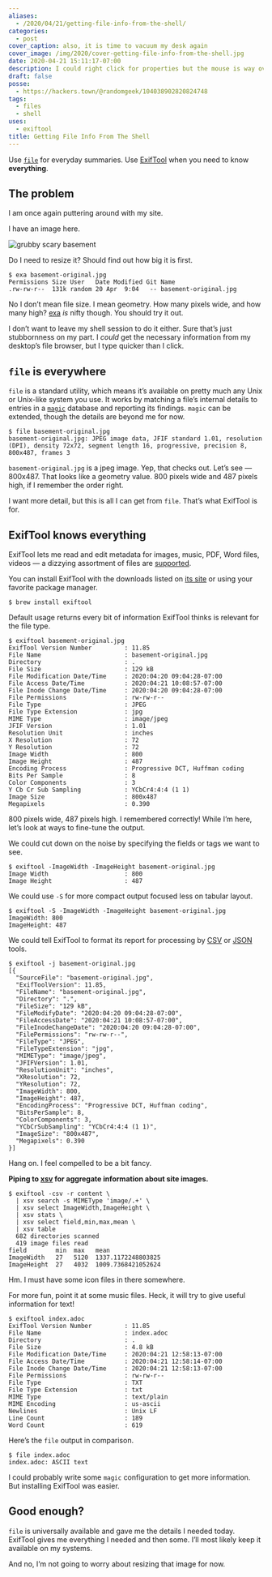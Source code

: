```yaml
---
aliases:
  - /2020/04/21/getting-file-info-from-the-shell/
categories:
  - post
cover_caption: also, it is time to vacuum my desk again
cover_image: /img/2020/cover-getting-file-info-from-the-shell.jpg
date: 2020-04-21 15:11:17-07:00
description: I could right click for properties but the mouse is way over there
draft: false
posse:
  - https://hackers.town/@randomgeek/104038902820824748
tags:
  - files
  - shell
uses:
  - exiftool
title: Getting File Info From The Shell
---
```


Use [`file`](https://en.wikipedia.org/wiki/File_(command)) for everyday
summaries. Use [ExifTool](https://exiftool.org/) when you need to know
**everything**.

## The problem

I am once again puttering around with my site.

I have an image here.

![grubby scary basement](@img/2020/basement-original.jpg
  "I occupied this basement [a few years ago](/post/2017/03/geekish-update/)")

Do I need to resize it? Should find out how big it is first.

```
$ exa basement-original.jpg
Permissions Size User   Date Modified Git Name
.rw-rw-r--  131k random 20 Apr  9:04   -- basement-original.jpg
```

No I don’t mean file size. I mean geometry. How many pixels wide, and
how many high? [exa](https://the.exa.website/) *is* nifty though. You
should try it out.

I don’t want to leave my shell session to do it either. Sure that’s just
stubbornness on my part. I *could* get the necessary information from my
desktop’s file browser, but I type quicker than I click.

## `file` is everywhere

`file` is a standard utility, which means it’s available on pretty much
any Unix or Unix-like system you use. It works by matching a file’s
internal details to entries in a
[`magic`](https://linux.die.net/man/5/magic) database and reporting its
findings. `magic` can be extended, though the details are beyond me for
now.

```
$ file basement-original.jpg
basement-original.jpg: JPEG image data, JFIF standard 1.01, resolution (DPI), density 72x72, segment length 16, progressive, precision 8, 800x487, frames 3
```

`basement-original.jpg` is a jpeg image. Yep, that checks out. Let’s
see — 800x487. That looks like a geometry value. 800 pixels wide and 487
pixels high, if I remember the order right.

I want more detail, but this is all I can get from `file`. That’s what
ExifTool is for.

## ExifTool knows everything

ExifTool lets me read and edit metadata for images, music, PDF, Word
files, videos — a dizzying assortment of files are
[supported](https://exiftool.org/#supported).

You can install ExifTool with the downloads listed on [its
site](https://exiftool.org/) or using your favorite package manager.

```
$ brew install exiftool
```

Default usage returns every bit of information ExifTool thinks is
relevant for the file type.

```
$ exiftool basement-original.jpg
ExifTool Version Number         : 11.85
File Name                       : basement-original.jpg
Directory                       : .
File Size                       : 129 kB
File Modification Date/Time     : 2020:04:20 09:04:28-07:00
File Access Date/Time           : 2020:04:21 10:08:57-07:00
File Inode Change Date/Time     : 2020:04:20 09:04:28-07:00
File Permissions                : rw-rw-r--
File Type                       : JPEG
File Type Extension             : jpg
MIME Type                       : image/jpeg
JFIF Version                    : 1.01
Resolution Unit                 : inches
X Resolution                    : 72
Y Resolution                    : 72
Image Width                     : 800
Image Height                    : 487
Encoding Process                : Progressive DCT, Huffman coding
Bits Per Sample                 : 8
Color Components                : 3
Y Cb Cr Sub Sampling            : YCbCr4:4:4 (1 1)
Image Size                      : 800x487
Megapixels                      : 0.390
```

800 pixels wide, 487 pixels high. I remembered correctly! While I’m
here, let’s look at ways to fine-tune the output.

We could cut down on the noise by specifying the fields or tags we want
to see.

```
$ exiftool -ImageWidth -ImageHeight basement-original.jpg
Image Width                     : 800
Image Height                    : 487
```

We could use `-S` for more compact output focused less on tabular
layout.

```
$ exiftool -S -ImageWidth -ImageHeight basement-original.jpg
ImageWidth: 800
ImageHeight: 487
```

We could tell ExifTool to format its report for processing by
[CSV](https://github.com/secretGeek/awesomecsv) or
[JSON](https://github.com/burningtree/awesome-json) tools.

```
$ exiftool -j basement-original.jpg
[{
  "SourceFile": "basement-original.jpg",
  "ExifToolVersion": 11.85,
  "FileName": "basement-original.jpg",
  "Directory": ".",
  "FileSize": "129 kB",
  "FileModifyDate": "2020:04:20 09:04:28-07:00",
  "FileAccessDate": "2020:04:21 10:08:57-07:00",
  "FileInodeChangeDate": "2020:04:20 09:04:28-07:00",
  "FilePermissions": "rw-rw-r--",
  "FileType": "JPEG",
  "FileTypeExtension": "jpg",
  "MIMEType": "image/jpeg",
  "JFIFVersion": 1.01,
  "ResolutionUnit": "inches",
  "XResolution": 72,
  "YResolution": 72,
  "ImageWidth": 800,
  "ImageHeight": 487,
  "EncodingProcess": "Progressive DCT, Huffman coding",
  "BitsPerSample": 8,
  "ColorComponents": 3,
  "YCbCrSubSampling": "YCbCr4:4:4 (1 1)",
  "ImageSize": "800x487",
  "Megapixels": 0.390
}]
```

Hang on. I feel compelled to be a bit fancy.

**Piping to [xsv](https://github.com/BurntSushi/xsv) for aggregate information about site images.**

```
$ exiftool -csv -r content \
  | xsv search -s MIMEType 'image/.+' \
  | xsv select ImageWidth,ImageHeight \
  | xsv stats \
  | xsv select field,min,max,mean \
  | xsv table
  682 directories scanned
  419 image files read
field        min  max   mean
ImageWidth   27   5120  1337.1172248803825
ImageHeight  27   4032  1009.7368421052624
```

Hm. I must have some icon files in there somewhere.

For more fun, point it at some music files. Heck, it will try to give
useful information for text!

```
$ exiftool index.adoc
ExifTool Version Number         : 11.85
File Name                       : index.adoc
Directory                       : .
File Size                       : 4.8 kB
File Modification Date/Time     : 2020:04:21 12:58:13-07:00
File Access Date/Time           : 2020:04:21 12:58:14-07:00
File Inode Change Date/Time     : 2020:04:21 12:58:13-07:00
File Permissions                : rw-rw-r--
File Type                       : TXT
File Type Extension             : txt
MIME Type                       : text/plain
MIME Encoding                   : us-ascii
Newlines                        : Unix LF
Line Count                      : 189
Word Count                      : 619
```

Here’s the `file` output in comparison.

```
$ file index.adoc
index.adoc: ASCII text
```

I could probably write some `magic` configuration to get more
information. But installing ExifTool was easier.

## Good enough?

`file` is universally available and gave me the details I needed today.
ExifTool gives me everything I needed and then some. I’ll most likely
keep it available on my systems.

And no, I’m not going to worry about resizing that image for now.
